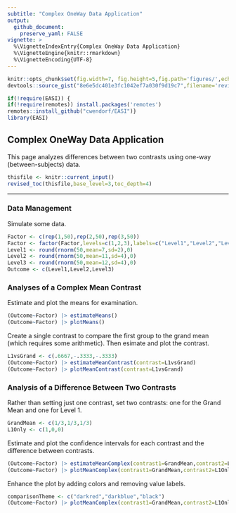 ```yaml
---
subtitle: "Complex OneWay Data Application"
output:
  github_document:
    preserve_yaml: FALSE
vignette: >
  %\VignetteIndexEntry{Complex OneWay Data Application}
  %\VignetteEngine{knitr::rmarkdown}
  %\VignetteEncoding{UTF-8}
---
```


```r
knitr::opts_chunk$set(fig.width=7, fig.height=5,fig.path='figures/',echo=TRUE,warning=FALSE,message=FALSE)
devtools::source_gist("8e6e5dc401e3fc1042ef7a030f9d19c7",filename='revised_toc.R')
```

```r
if(!require(EASI)) {
if(!require(remotes)) install.packages('remotes')
remotes::install_github("cwendorf/EASI")}
library(EASI)
```

## Complex OneWay Data Application

This page analyzes differences between two contrasts using one-way (between-subjects) data.

```r
thisfile <- knitr::current_input()
revised_toc(thisfile,base_level=3,toc_depth=4)
```

---

### Data Management

Simulate some data.
```r
Factor <- c(rep(1,50),rep(2,50),rep(3,50))
Factor <- factor(Factor,levels=c(1,2,3),labels=c("Level1","Level2","Level3"))
Level1 <- round(rnorm(50,mean=7,sd=2),0)
Level2 <- round(rnorm(50,mean=11,sd=4),0)
Level3 <- round(rnorm(50,mean=12,sd=4),0)
Outcome <- c(Level1,Level2,Level3)
```

### Analyses of a Complex Mean Contrast

Estimate and plot the means for examination.
```r
(Outcome~Factor) |> estimateMeans()
(Outcome~Factor) |> plotMeans()
```

Create a single contrast to compare the first group to the grand mean (which requires some arithmetic). Then esimate and plot the contrast.
```r
L1vsGrand <- c(.6667,-.3333,-.3333)
(Outcome~Factor) |> estimateMeanContrast(contrast=L1vsGrand)
(Outcome~Factor) |> plotMeanContrast(contrast=L1vsGrand)
```

### Analysis of a Difference Between Two Contrasts

Rather than setting just one contrast, set two contrasts: one for the Grand Mean and one for Level 1.
```r
GrandMean <- c(1/3,1/3,1/3)
L1Only <- c(1,0,0)
```

Estimate and plot the confidence intervals for each contrast and the difference between contrasts.
```r
(Outcome~Factor) |> estimateMeanComplex(contrast1=GrandMean,contrast2=L1Only,labels=c("GrandMean","L1Only"))
(Outcome~Factor) |> plotMeanComplex(contrast1=GrandMean,contrast2=L1Only,labels=c("GrandMean","L1Only"))
```

Enhance the plot by adding colors and removing value labels.
```r
comparisonTheme <- c("darkred","darkblue","black")
(Outcome~Factor) |> plotMeanComplex(contrast1=GrandMean,contrast2=L1Only,labels=c("GrandMean","L1Only"),values=FALSE,col=comparisonTheme)
```
